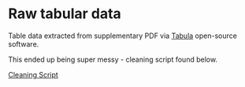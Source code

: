 # Raw tabular data

Table data extracted from supplementary PDF via [Tabula](https://tabula.technology/) open-source software. 

This ended up being super messy - cleaning script found below.

[Cleaning Script](https://github.com/rfordatascience/tidytuesday/blob/main/data/2018-09-25/raw/invasive_species.R)
